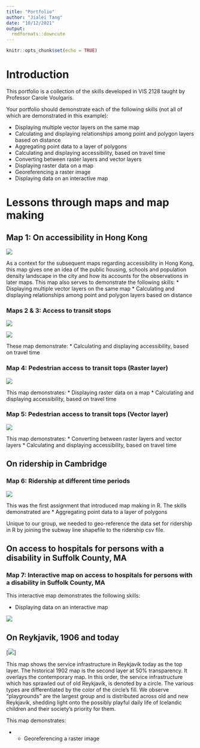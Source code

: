 ```yaml
---
title: "Portfolio"
author: "Jialei Tang"
date: "10/12/2021"
output: 
  rmdformats::downcute
---
```


```r
knitr::opts_chunk$set(echo = TRUE)
```

# Introduction

This portfolio is a collection of the skills developed in VIS 2128 taught by Professor Carole Voulgaris. 



Your portfolio should demonstrate each of the following skills (not all of which are demonstrated in this example):

* Displaying multiple vector layers on the same map
* Calculating and displaying relationships among point and polygon layers based on distance
* Aggregating point data to a layer of polygons
* Calculating and displaying accessibility, based on travel time
* Converting between raster layers and vector layers
* Displaying raster data on a map
* Georeferencing a raster image
* Displaying data on an interactive map

# Lessons through maps and map making


## Map 1: On accessibility in Hong Kong

[![](thumbnails/density_hk.png)](https://strctre.github.io/portfolio/fullsize/density_hk.pdf){target="_blank"}

As a context for the subsequent maps regarding accessibility in Hong Kong, this map gives one an idea of the public housing, schools and population density landscape in the city and how its accounts for the observations in later maps. This map also serves to demonstrate the following skills:
 * Displaying multiple vector layers on the same map 
 * Calculating and displaying relationships among point and polygon layers based on distance

### Maps 2 & 3: Access to transit stops
[![](thumbnails/accessibility_time.png)](https://strctre.github.io/portfolio/fullsize/accessibility_timee.pdf){target="_blank"}

[![](thumbnails/accessibility_score.png)](https://strctre.github.io/portfolio/fullsize/accessibility_score.pdf){target="_blank"}

These map demonstrate:
 * Calculating and displaying accessibility, based on travel time
 
### Map 4: Pedestrian access to transit tops (Raster layer)
[![](thumbnails/pedestrian_access_contours.png)](https://strctre.github.io/portfolio/fullsize/pedestrian_access_contours.pdf){target="_blank"}

This map demonstrates:
 * Displaying raster data on a map
 * Calculating and displaying accessibility, based on travel time

### Map 5: Pedestrian access to transit tops (Vector layer)
[![](thumbnails/pedestrian_access_contours.png)](https://strctre.github.io/portfolio/fullsize/pedestrian_access_contours.pdf){target="_blank"}

This map demonstrates:
 * Converting between raster layers and vector layers
 * Calculating and displaying accessibility, based on travel time

## On ridership in Cambridge

### Map 6: Ridership at different time periods
[![](thumbnails/ridership_cambridge.png)](https://strctre.github.io/portfolio/fullsize/ridership_cambridge.pdf){target="_blank"}

This was the first assignment that introduced map making in R.
The skills demonstrated are 
 * Aggregating point data to a layer of polygons
 
Unique to our group, we needed to geo-reference the data set for ridership in R by joining the subway line shapefile to the ridership csv file.

## On access to hospitals for persons with a disability in Suffolk County, MA
### Map 7: Interactive map on access to hospitals for persons with a disability in Suffolk County, MA
This interactive map demonstrates the following skills: 

* Displaying data on an interactive map

[![](thumbnails/assignment_6_tang.png)](https://strctre.github.io/portfolio/fullsize/assignment_6_tang.html){target="_blank"}


## On Reykjavik, 1906 and today

[![](thumbnails/service_infrastructure_lei.png)]

This map shows the service infrastructure in Reykjavík today as the top layer. The historical 1902 map is the second layer at 50% transparency. It overlays the contemporary map. In this order, the service infrastructure which has sprawled out of old Reykjavík, is denoted by a circle. The various types are differentiated by the color of the circle’s fill. We observe “playgrounds” are the largest group and is distributed across old and new Reykjavík, shedding light onto the possibly playful daily life of Icelandic children and their society’s priority for them.

This map demonstrates:
 
 * * Georeferencing a raster image

